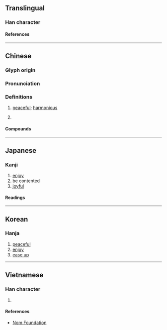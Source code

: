 {{also|恺}}
{{character info}}
==Translingual==

===Han character===
{{Han char|rn=61|rad=心|as=10|sn=13|four=92018|canj=PUMT|ids=⿰忄豈}}

====References====
{{Han ref|kx=0396.380|dkj=11015|dj=0735.280|hdz=42337.020|uh=6137}}

----

==Chinese==
{{zh-forms|s=恺|alt=豈,凱}}

===Glyph origin===
{{Han etym}}

===Pronunciation===
{{zh-pron
|m=kǎi
|c=hoi2
|mc=y
|oc=y
|cat=a,n
}}

===Definitions===
{{zh-hanzi}}

# {{lb|zh|literary}} [[peaceful]]; [[harmonious]]
# {{lb|zh|literary}} {{zh-alt-form|凱|[[triumphant]] [[music]]}}

====Compounds====
{{zh-der|愷樂|愷歌|愷悌君子|八愷|愷悌|敏練慈愷|爽愷}}

----

==Japanese==

===Kanji===
{{ja-kanji|grade=|rs=心10}}

# [[enjoy]]
# be contented
# [[joyful]]

====Readings====
{{ja-readings
|on=がい, かい
|kun=たの-しむ, やわ-らぐ
|nanori=やす
}}

----

==Korean==

===Hanja===
{{ko-hanja|개}}

# [[peaceful]]
# [[enjoy]]
# [[ease up]]

----

==Vietnamese==

===Han character===
{{vi-readings|rs=心10|reading=khải}}

# {{rfdef|vi|sort=心10}}

====References====
* [http://nomfoundation.org/common/nom_details.php?codepoint=6137 Nom Foundation]